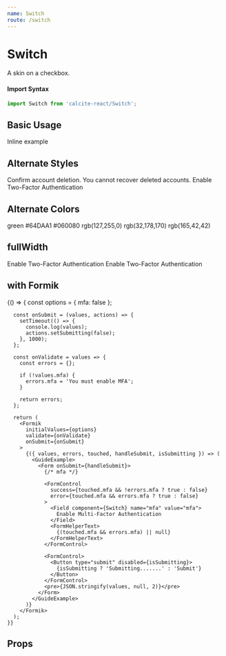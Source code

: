 ```yaml
---
name: Switch
route: /switch
---
```




# Switch

A skin on a checkbox.

#### Import Syntax

```js
import Switch from 'calcite-react/Switch';
```

## Basic Usage

<Playground>
  <Switch>Inline example</Switch>
</Playground>

## Alternate Styles

<Playground>
  <GuideExample label="destructive">
    <Switch destructive>
      Confirm account deletion. You cannot recover deleted accounts.
    </Switch>
  </GuideExample>
  <GuideExample label="labelPosition='before'">
    <Switch labelPosition="before">Enable Two-Factor Authentication</Switch>
  </GuideExample>
</Playground>

## Alternate Colors

<Playground>
  <GuideExample label="color">
    <Switch checked color="green">
      green
    </Switch>
    <Switch checked color="#64DAA1">
      #64DAA1
    </Switch>
    <Switch checked color="#060080">
      #060080
    </Switch>
    <Switch checked color="rgb(127,255,0)">
      rgb(127,255,0)
    </Switch>
    <Switch checked color="rgb(32,178,170)">
      rgb(32,178,170)
    </Switch>
    <Switch checked color="rgb(165,42,42)">
      rgb(165,42,42)
    </Switch>
  </GuideExample>
</Playground>

## fullWidth

<Playground>
  <GuideExample>
    <Switch fullWidth>Enable Two-Factor Authentication</Switch>
  </GuideExample>
  <GuideExample>
    <Switch fullWidth labelPosition="before">
      Enable Two-Factor Authentication
    </Switch>
  </GuideExample>
</Playground>

## with Formik

<Playground>
  {() => {
      const options = {
        mfa: false
      };

      const onSubmit = (values, actions) => {
        setTimeout(() => {
          console.log(values);
          actions.setSubmitting(false);
        }, 1000);
      };

      const onValidate = values => {
        const errors = {};

        if (!values.mfa) {
          errors.mfa = 'You must enable MFA';
        }

        return errors;
      };

      return (
        <Formik
          initialValues={options}
          validate={onValidate}
          onSubmit={onSubmit}
        >
          {({ values, errors, touched, handleSubmit, isSubmitting }) => (
            <GuideExample>
              <Form onSubmit={handleSubmit}>
                {/* mfa */}

                <FormControl
                  success={touched.mfa && !errors.mfa ? true : false}
                  error={touched.mfa && errors.mfa ? true : false}
                >
                  <Field component={Switch} name="mfa" value="mfa">
                    Enable Multi-Factor Authentication
                  </Field>
                  <FormHelperText>
                    {(touched.mfa && errors.mfa) || null}
                  </FormHelperText>
                </FormControl>

                <FormControl>
                  <Button type="submit" disabled={isSubmitting}>
                    {isSubmitting ? 'Submitting.......' : 'Submit'}
                  </Button>
                </FormControl>
                <pre>{JSON.stringify(values, null, 2)}</pre>
              </Form>
            </GuideExample>
          )}
        </Formik>
      );
    }}

</Playground>

## Props

<PropsTable of={Switch} />

